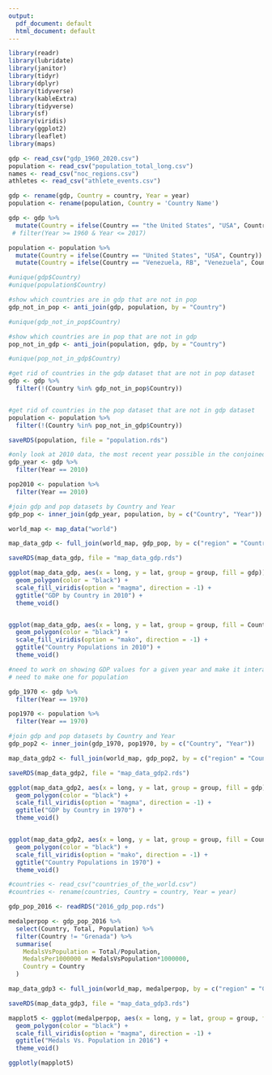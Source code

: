 ```yaml
---
output:
  pdf_document: default
  html_document: default
---
```

```r
library(readr)
library(lubridate)
library(janitor)
library(tidyr)
library(dplyr)
library(tidyverse)
library(kableExtra)
library(tidyverse)
library(sf)
library(viridis)
library(ggplot2)
library(leaflet)
library(maps)

gdp <- read_csv("gdp_1960_2020.csv")
population <- read_csv("population_total_long.csv")
names <- read_csv("noc_regions.csv")
athletes <- read_csv("athlete_events.csv")

gdp <- rename(gdp, Country = country, Year = year)
population <- rename(population, Country = 'Country Name')

gdp <- gdp %>%
  mutate(Country = ifelse(Country == "the United States", "USA", Country)) #%>%
 # filter(Year >= 1960 & Year <= 2017)

population <- population %>%
  mutate(Country = ifelse(Country == "United States", "USA", Country)) %>%
  mutate(Country = ifelse(Country == "Venezuela, RB", "Venezuela", Country))

#unique(gdp$Country)
#unique(population$Country)

#show which countries are in gdp that are not in pop
gdp_not_in_pop <- anti_join(gdp, population, by = "Country")

#unique(gdp_not_in_pop$Country)

#show which countries are in pop that are not in gdp
pop_not_in_gdp <- anti_join(population, gdp, by = "Country")

#unique(pop_not_in_gdp$Country)

#get rid of countries in the gdp dataset that are not in pop dataset
gdp <- gdp %>%
  filter(!(Country %in% gdp_not_in_pop$Country))


#get rid of countries in the pop dataset that are not in gdp dataset
population <- population %>% 
  filter(!(Country %in% pop_not_in_gdp$Country))

saveRDS(population, file = "population.rds")

#only look at 2010 data, the most recent year possible in the conjoined dataset
gdp_year <- gdp %>% 
  filter(Year == 2010)

pop2010 <- population %>%
  filter(Year == 2010)

#join gdp and pop datasets by Country and Year
gdp_pop <- inner_join(gdp_year, population, by = c("Country", "Year"))

world_map <- map_data("world")

map_data_gdp <- full_join(world_map, gdp_pop, by = c("region" = "Country"))

saveRDS(map_data_gdp, file = "map_data_gdp.rds")

ggplot(map_data_gdp, aes(x = long, y = lat, group = group, fill = gdp)) +
  geom_polygon(color = "black") +
  scale_fill_viridis(option = "magma", direction = -1) + 
  ggtitle("GDP by Country in 2010") +
  theme_void()


ggplot(map_data_gdp, aes(x = long, y = lat, group = group, fill = Count)) +
  geom_polygon(color = "black") +
  scale_fill_viridis(option = "mako", direction = -1) + 
  ggtitle("Country Populations in 2010") +
  theme_void()

#need to work on showing GDP values for a given year and make it interactive? Or just show data for a given year
# need to make one for population
```

```r
gdp_1970 <- gdp %>% 
  filter(Year == 1970)

pop1970 <- population %>%
  filter(Year == 1970)

#join gdp and pop datasets by Country and Year
gdp_pop2 <- inner_join(gdp_1970, pop1970, by = c("Country", "Year"))

map_data_gdp2 <- full_join(world_map, gdp_pop2, by = c("region" = "Country"))

saveRDS(map_data_gdp2, file = "map_data_gdp2.rds")

ggplot(map_data_gdp2, aes(x = long, y = lat, group = group, fill = gdp)) +
  geom_polygon(color = "black") +
  scale_fill_viridis(option = "magma", direction = -1) + 
  ggtitle("GDP by Country in 1970") +
  theme_void()


ggplot(map_data_gdp2, aes(x = long, y = lat, group = group, fill = Count)) +
  geom_polygon(color = "black") +
  scale_fill_viridis(option = "mako", direction = -1) + 
  ggtitle("Country Populations in 1970") +
  theme_void()
```

```r
#countries <- read_csv("countries_of_the_world.csv")
#countries <- rename(countries, Country = country, Year = year)

gdp_pop_2016 <- readRDS("2016_gdp_pop.rds")

medalperpop <- gdp_pop_2016 %>%
  select(Country, Total, Population) %>%
  filter(Country != "Grenada") %>%
  summarise(
    MedalsVsPopulation = Total/Population,
    MedalsPer1000000 = MedalsVsPopulation*1000000,
    Country = Country
  )

map_data_gdp3 <- full_join(world_map, medalperpop, by = c("region" = "Country"))

saveRDS(map_data_gdp3, file = "map_data_gdp3.rds")

mapplot5 <- ggplot(medalperpop, aes(x = long, y = lat, group = group, fill = MedalsVsPopulation, text = region)) +
  geom_polygon(color = "black") +
  scale_fill_viridis(option = "magma", direction = -1) + 
  ggtitle("Medals Vs. Population in 2016") +
  theme_void()

ggplotly(mapplot5)
```


